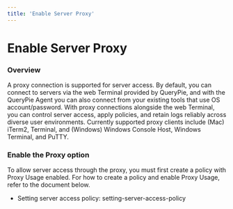 ```yaml
---
title: 'Enable Server Proxy'
---
```


# Enable Server Proxy

### Overview

A proxy connection is supported for server access. By default, you can connect to servers via the web Terminal provided by QueryPie, and with the QueryPie Agent you can also connect from your existing tools that use OS account/password. With proxy connections alongside the web Terminal, you can control server access, apply policies, and retain logs reliably across diverse user environments. Currently supported proxy clients include (Mac) iTerm2, Terminal, and (Windows) Windows Console Host, Windows Terminal, and PuTTY.

### Enable the Proxy option

To allow server access through the proxy, you must first create a policy with Proxy Usage enabled. For how to create a policy and enable Proxy Usage, refer to the document below.

* Setting server access policy: setting-server-access-policy

